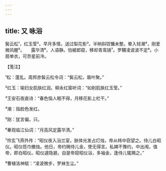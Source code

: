 ```yaml
---
---
---
```

title: 又 咏浴
---







鬓云松¹，红玉莹²。早月多情，送过梨花影³。半晌斜钗慵未整。晕入轻潮⁴，刚爱微风醒⁵。　　露华清⁶，人语静。怕被郎窥，移却青鸾镜⁷。罗韈凌波波不定⁸。小扇单衣，可奈星前冷。





【笺注】


¹松：蓬乱。周邦彦鬓云松令词：“鬓云松，眉叶聚。”

²红玉：喻妇女肌肤红润。柳永红窗听词：“如削肌肤红玉莹。”

³王安石夜直诗：“春色恼人眠不得，月移花影上栏干。”

⁴潮：指脸色发红。

⁵刚：犹言偏，只。

⁶秦观临江仙词：“月高风定露华清。”

⁷伶玄飞燕外传：“昭仪夜入浴兰室，肤体光发占灯烛，帝从帏中窃望之。侍儿白昭仪。昭仪揽巾撤烛。他日，帝约赐侍儿金，使无得言。私婢不豫约，中出闱，值帝，即白昭仪。昭仪遽隐避。自是帝窥昭仪浴，多袖金，逢侍儿辄赐之。”

⁸曹植洛神赋：“凌波微步，罗袜生尘。”